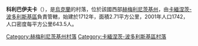 {{coord|48|38|28|N|26|32|42|E|scale:100000|display=title}}

'''科利巴伊夫卡'''（{{lang-uk|Колибаївка}}），是[[烏克蘭|烏克蘭]]的村落，位於該國西部[[赫梅利尼茨基州|赫梅利尼茨基州]]，由[[卡緬涅茨-波多利斯基區|卡緬涅茨-波多利斯基區]]負責管轄，始建於1712年，面積2.71平方公里，2001年人口1742，人口密度每平方公里643.5人。

<!-- 檔案不存在 [[Image:Церква_в_Колибаївці.JPG|right]] -->

{{DEFAULTSORT:Колибаївка}}
[[Category:赫梅利尼茨基州村落|Category:赫梅利尼茨基州村落]]
[[Category:卡緬涅茨-波多利斯基區村落|Category:卡緬涅茨-波多利斯基區村落]]


{{Khmelnytskyi-geo-stub}}